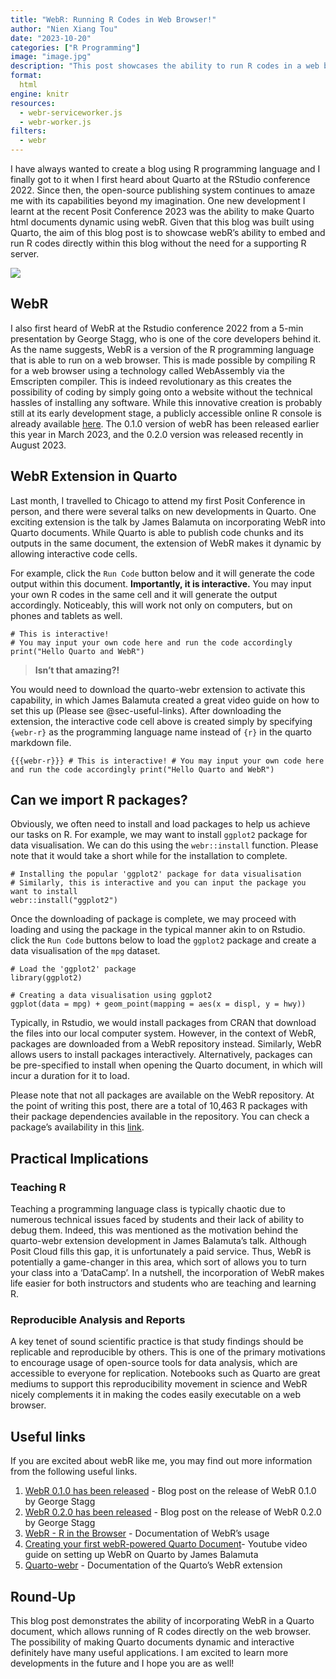 ```yaml
---
title: "WebR: Running R Codes in Web Browser!"
author: "Nien Xiang Tou"
date: "2023-10-20"
categories: ["R Programming"]
image: "image.jpg"
description: "This post showcases the ability to run R codes in a web browser."
format:
  html
engine: knitr
resources:
  - webr-serviceworker.js
  - webr-worker.js
filters: 
  - webr
---
```


I have always wanted to create a blog using R programming language and I finally got to it when I first heard about Quarto at the RStudio conference 2022. Since then, the open-source publishing system continues to amaze me with its capabilities beyond my imagination. One new development I learnt at the recent Posit Conference 2023 was the ability to make Quarto html documents dynamic using webR. Given that this blog was built using Quarto, the aim of this blog post is to showcase webR's ability to embed and run R codes directly within this blog without the need for a supporting R server.

![](image.jpg){fig-align="center"}

## WebR

I also first heard of WebR at the Rstudio conference 2022 from a 5-min presentation by George Stagg, who is one of the core developers behind it. As the name suggests, WebR is a version of the R programming language that is able to run on a web browser. This is made possible by compiling R for a web browser using a technology called WebAssembly via the Emscripten compiler. This is indeed revolutionary as this creates the possibility of coding by simply going onto a website without the technical hassles of installing any software. While this innovative creation is probably still at its early development stage, a publicly accessible online R console is already available [here](https://webr.r-wasm.org/latest/). The 0.1.0 version of webR has been released earlier this year in March 2023, and the 0.2.0 version was released recently in August 2023.

## WebR Extension in Quarto

Last month, I travelled to Chicago to attend my first Posit Conference in person, and there were several talks on new developments in Quarto. One exciting extension is the talk by James Balamuta on incorporating WebR into Quarto documents. While Quarto is able to publish code chunks and its outputs in the same document, the extension of WebR makes it dynamic by allowing interactive code cells.

For example, click the `Run Code` button below and it will generate the code output within this document. **Importantly, it is interactive.** You may input your own R codes in the same cell and it will generate the output accordingly. Noticeably, this will work not only on computers, but on phones and tablets as well.

```webr-r
# This is interactive!
# You may input your own code here and run the code accordingly
print("Hello Quarto and WebR")
```

> **Isn't that amazing?!**

You would need to download the quarto-webr extension to activate this capability, in which James Balamuta created a great video guide on how to set this up (Please see @sec-useful-links). After downloading the extension, the interactive code cell above is created simply by specifying `{webr-r}` as the programming language name instead of `{r}` in the quarto markdown file.

```{{{webr-r}}}
# This is interactive!
# You may input your own code here and run the code accordingly
print("Hello Quarto and WebR")
```

## Can we import R packages?

Obviously, we often need to install and load packages to help us achieve our tasks on R. For example, we may want to install `ggplot2` package for data visualisation. We can do this using the `webr::install` function. Please note that it would take a short while for the installation to complete.

```webr-r
# Installing the popular 'ggplot2' package for data visualisation
# Similarly, this is interactive and you can input the package you want to install
webr::install("ggplot2")
```

Once the downloading of package is complete, we may proceed with loading and using the package in the typical manner akin to on Rstudio. click the `Run Code` buttons below to load the `ggplot2` package and create a data visualisation of the `mpg` dataset.

```webr-r
# Load the 'ggplot2' package
library(ggplot2)
```

```webr-r
# Creating a data visualisation using ggplot2
ggplot(data = mpg) + geom_point(mapping = aes(x = displ, y = hwy))
```

Typically, in Rstudio, we would install packages from CRAN that download the files into our local computer system. However, in the context of WebR, packages are downloaded from a WebR repository instead. Similarly, WebR allows users to install packages interactively. Alternatively, packages can be pre-specified to install when opening the Quarto document, in which will incur a duration for it to load.

Please note that not all packages are available on the WebR repository. At the point of writing this post, there are a total of 10,463 R packages with their package dependencies available in the repository. You can check a package's availability in this [link](https://repo.r-wasm.org/).

## Practical Implications

### Teaching R

Teaching a programming language class is typically chaotic due to numerous technical issues faced by students and their lack of ability to debug them. Indeed, this was mentioned as the motivation behind the quarto-webr extension development in James Balamuta's talk. Although Posit Cloud fills this gap, it is unfortunately a paid service. Thus, WebR is potentially a game-changer in this area, which sort of allows you to turn your class into a 'DataCamp'. In a nutshell, the incorporation of WebR makes life easier for both instructors and students who are teaching and learning R.

### Reproducible Analysis and Reports 

A key tenet of sound scientific practice is that study findings should be replicable and reproducible by others. This is one of the primary motivations to encourage usage of open-source tools for data analysis, which are accessible to everyone for replication. Notebooks such as Quarto are great mediums to support this reproducibility movement in science and WebR nicely complements it in making the codes easily executable on a web browser.

## Useful links {#sec-useful-links}

If you are excited about webR like me, you may find out more information from the following useful links.

1.  [WebR 0.1.0 has been released](https://www.tidyverse.org/blog/2023/03/webr-0-1-0/) - Blog post on the release of WebR 0.1.0 by George Stagg
2.  [WebR 0.2.0 has been released](https://www.tidyverse.org/blog/2023/08/webr-0-2-0/) - Blog post on the release of WebR 0.2.0 by George Stagg
3.  [WebR - R in the Browser](https://docs.r-wasm.org/webr/latest/) - Documentation of WebR's usage
4.  [Creating your first webR-powered Quarto Document](https://www.youtube.com/watch?v=DoRR2S5lLvk)- Youtube video guide on setting up WebR on Quarto by James Balamuta
5.  [Quarto-webr](https://quarto-webr.thecoatlessprofessor.com/) - Documentation of the Quarto's WebR extension

## Round-Up
This blog post demonstrates the ability of incorporating WebR in a Quarto document, which allows running of R codes directly on the web browser. The possibility of making Quarto documents dynamic and interactive definitely have many useful applications. I am excited to learn more developments in the future and I hope you are as well!
